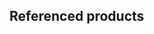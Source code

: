 
## Referenced products

<ProductPreview
  shopUrl="https://www.leorover.tech/shop/universal-camera-mast"
  imageSrc="/img/robots/leo/addons/universal-camera-mast/universal-camera-mast-shop.webp"
  width={1200}
  height={802}
  title="Universal camera mast"
  description="Discover our universal camera mast, featuring a durable aluminum tube, PLA stand,
    and Manfrotto 234RC head. Enjoy 180° pan/tilt, horizontal rotation, and secure mounting for
    most cameras. Cameras not included."
/>
